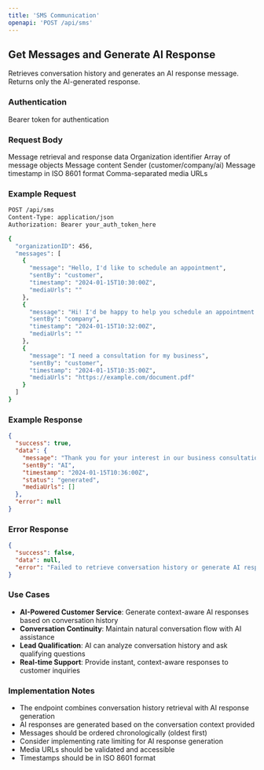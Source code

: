 ```yaml
---
title: 'SMS Communication'
openapi: 'POST /api/sms'
---
```


## Get Messages and Generate AI Response

Retrieves conversation history and generates an AI response message. Returns only the AI-generated response.

### Authentication

<ParamField path="header" type="string" name="Authorization" required>
  Bearer token for authentication
</ParamField>

### Request Body

<ParamField path="body" type="object" name="messageData" required>
  Message retrieval and response data
</ParamField>

<ParamField path="body" type="integer" name="organizationID" required>
  Organization identifier
</ParamField>


<ParamField path="body" type="array" name="messages">
  Array of message objects
</ParamField>

<ParamField path="body" type="string" name="messages[].message" required>
  Message content
</ParamField>

<ParamField path="body" type="string" name="messages[].sentBy">
  Sender (customer/company/ai)
</ParamField>

<ParamField path="body" type="string" name="messages[].timestamp" required>
  Message timestamp in ISO 8601 format
</ParamField>

<ParamField path="body" type="string" name="messages[].mediaUrls">
  Comma-separated media URLs
</ParamField>

### Example Request

```bash
POST /api/sms
Content-Type: application/json
Authorization: Bearer your_auth_token_here

{
  "organizationID": 456,
  "messages": [
    {
      "message": "Hello, I'd like to schedule an appointment",
      "sentBy": "customer",
      "timestamp": "2024-01-15T10:30:00Z",
      "mediaUrls": ""
    },
    {
      "message": "Hi! I'd be happy to help you schedule an appointment. What service are you interested in?",
      "sentBy": "company",
      "timestamp": "2024-01-15T10:32:00Z",
      "mediaUrls": ""
    },
    {
      "message": "I need a consultation for my business",
      "sentBy": "customer",
      "timestamp": "2024-01-15T10:35:00Z",
      "mediaUrls": "https://example.com/document.pdf"
    }
  ]
}
```

### Example Response

```json
{
  "success": true,
  "data": {
    "message": "Thank you for your interest in our business consultation services! I'd be happy to help you schedule an appointment. What specific type of consultation are you looking for?",
    "sentBy": "AI",
    "timestamp": "2024-01-15T10:36:00Z",
    "status": "generated",
    "mediaUrls": []
  },
  "error": null
}
```

### Error Response

```json
{
  "success": false,
  "data": null,
  "error": "Failed to retrieve conversation history or generate AI response"
}
```

### Use Cases

- **AI-Powered Customer Service**: Generate context-aware AI responses based on conversation history
- **Conversation Continuity**: Maintain natural conversation flow with AI assistance
- **Lead Qualification**: AI can analyze conversation history and ask qualifying questions
- **Real-time Support**: Provide instant, context-aware responses to customer inquiries

### Implementation Notes

- The endpoint combines conversation history retrieval with AI response generation
- AI responses are generated based on the conversation context provided
- Messages should be ordered chronologically (oldest first)
- Consider implementing rate limiting for AI response generation
- Media URLs should be validated and accessible
- Timestamps should be in ISO 8601 format
